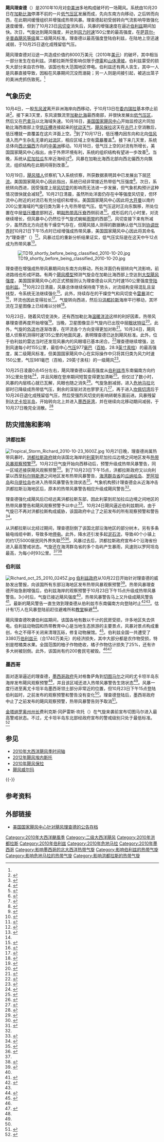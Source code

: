 {{Infobox Hurricane 
| Name=飓风理查德<br />{{lang|en|Hurricane Richard}}
| Type=飓风
| Year=2010
| Basin=Atl
| Image location=Hurricane Richard 2010-10-24 1645Z.jpg
| Image name=10月24日的飓风理查德
| Formed=2010年10月20日
| Dissipated=2010年10月27日
| Remnant low=2010年10月25日<ref name="TCR" />
| 1-min winds=85
| Pressure=977
| Damages=80
| Fatalities=直接导致1人死亡，间接致使1人丧生
| Areas=[[洪都拉斯|洪都拉斯]]、[[伯利兹|伯利兹]]、[[危地马拉|危地马拉]]和[[墨西哥|墨西哥]]
| Hurricane season=[[2010年大西洋飓风季|2010年大西洋飓风季]]
}}
'''飓风理查德'''（{{lang-en|Hurricane Richard}}）是2010年10月对[[中美洲|中美洲]]多地构成破坏的一场飓风。系统由10月20日在[[加勒比海|加勒比海]]停滞不前的一片[[低气压|低气压区]]发展而成，先向东南方向移动，之后转而向西，在此期间缓慢组织并增强成热带风暴。理查德起初受弱转向气流影响导致强化速度缓慢，但到了10月23日[[风切变|风切变]]消失后，风暴的增强速度在逼近[[伯利兹|伯利兹]]期间加快。次日，气旋达到飓风强度，并达到[[最大持续风速|风力时速]]150公里的最高强度，在[[萨菲尔-辛普森飓风等级|萨菲尔-辛普森飓风等级]]属二级飓风标准。理查德以最高强度登陆伯利兹，在陆地上空迅速减弱，于10月25日退化成残留低气压。

飓风理查德对沿途一共造成价值约8000万美元（2010年[[美元|美元]]）的破坏，其中相当一部分发生在伯利兹。洪都拉斯所受影响仅限于[[停電|停電]]和[[山崩|山体滑坡]]。伯利兹蒙受的损失大部分来自农作物，该国也有大范围地区停电。伯利兹还有两人丧生，其中一人是风暴直接导致，因船在风暴期间沉没而溺毙；另一人则是间接引起，被逃出笼子的美洲虎抓伤致死。<ref name="TCR" />

== 气象历史 ==
{{storm path|Richard 2010 track.png}}
10月4日，一股[[东风波|东风波]]离开非洲海岸向西移动，于10月13日在[[委内瑞拉|委内瑞拉]]基本停止前进<ref>{{cite web | author = MT | date = 2010-10-04 | title = Tropical Weather Discussion | publisher = National Hurricane Center | accessdate = 2015-10-16 | url = http://www.nhc.noaa.gov/archive/text/TWDAT/2010/TWDAT.201010050004.txt | format = [[TXT|TXT]] | archiveurl = https://web.archive.org/web/20140417113749/http://www.nhc.noaa.gov/archive/text/TWDAT/2010/TWDAT.201010050004.txt | archivedate = 2014-04-17 | deadurl = no}}</ref>。接下来3天里，东风波飘流至[[加勒比海|加勒比海]]最西南部，并很快发展出[[低气压|低气压区]]，然后又在[[巴拿马|巴拿马]]以北海域失速。10月16日，[[国家飓风中心|美国国家飓风中心]]开始监控这片同加勒比海西南部上空[[低压槽|低压槽]]连接起来的[[热带扰动|扰动天气]]，[[2010年飓风保拉|飓风保拉]]这天在[[古巴|古巴]]上空消散后，低压槽就一直覆盖在这片洋面上空。<ref>{{cite web | author = Jack Beven | date = 2010-10-16 | title = Tropical Weather Outlook | publisher = National Hurricane Center | accessdate = 2015-10-16 | deadurl = no | archiveurl = https://web.archive.org/web/20140417075247/http://www.nhc.noaa.gov/archive/text/TWOAT/2010/TWOAT.201010160546.txt | url = http://www.nhc.noaa.gov/archive/text/TWOAT/2010/TWOAT.201010160546.txt | archivedate = 2014-04-17 | format = TXT}}</ref>到了10月17日，低压槽内因东向和北向[[信风|信风]]涌入而产生杂乱无章的[[对流|对流区]]，相应区域上空有[[雷暴|雷暴]]覆盖<ref>{{cite web | author = Marshall Huffman | date = 2010-10-17 | title = Tropical Weather Discussion | publisher = National Hurricane Center | url = http://www.nhc.noaa.gov/archive/text/TWDAT/2010/TWDAT.201010170552.txt | archiveurl = https://web.archive.org/web/20140417075742/http://www.nhc.noaa.gov/archive/text/TWDAT/2010/TWDAT.201010170552.txt | accessdate = 2015-10-17 | archivedate = 2014-04-17 | deadurl = no | format = TXT}}</ref>。接下来几天里，系统总体向[[罗盘方位|西北偏西]]方向的[[中美洲|中美洲]]移动。10月18日，低气压上空的对流有所增长，美国国家飓风中心指出，由于外界环境有利，系统的组织结构有望进一步改善<ref>{{cite web | author = Richard Pasch | date = 2010-10-18 | title = Tropical Weather Outlook | publisher = National Hurricane Center | accessdate = 2015-10-19 | archivedate = 2014-04-17 | archiveurl = https://web.archive.org/web/20140417105509/http://www.nhc.noaa.gov/archive/text/TWOAT/2010/TWOAT.201010180531.txt | url = http://www.nhc.noaa.gov/archive/text/TWOAT/2010/TWOAT.201010180531.txt | deadurl = no | format = TXT}}</ref>。当晚，系统从[[尼加拉瓜|尼加拉瓜]]东岸近海经过<ref>{{cite web | author = John Cangialosi | date = 2010-10-18 | title = Tropical Weather Outlook | publisher = National Hurricane Center | accessdate = 2015-10-19 | archivedate = 2014-04-17 | archiveurl = https://web.archive.org/web/20140417120953/http://www.nhc.noaa.gov/archive/text/TWOAT/2010/TWOAT.201010181151.txt | deadurl = no | format = TXT | url = http://www.nhc.noaa.gov/archive/text/TWOAT/2010/TWOAT.201010181151.txt}}</ref>。风暴在加勒比海西北部向西北偏西方向飘流，组织结构在此期间得到改善<ref>{{cite web | author = Richard Pasch | date = 2010-10-18 | title = Tropical Weather Outlook | publisher = National Hurricane Center | accessdate = 2015-10-19 | deadurl = no | url = http://www.nhc.noaa.gov/archive/text/TWOAT/2010/TWOAT.201010190530.txt | archivedate = 2014-04-17 | archiveurl = https://web.archive.org/web/20140417100909/http://www.nhc.noaa.gov/archive/text/TWOAT/2010/TWOAT.201010190530.txt}}</ref>。

10月19日，[[飓风猎人|飓风猎人]]侦察机飞入系统侦察，所获数据表明其中已发展出下层[[大气环流|环流]]。美国国家飓风中心因此指出，系统已经非常接近热带低气压强度<ref>{{cite web |author=Richard Pasch |date=2010-10-19 |title=Special Tropical Weather Outlook |publisher=National Hurricane Center |accessdate=2015-10-19 |archivedate=2012-12-14 |url=http://www.nhc.noaa.gov/archive/text/TWOAT/2010/TWOAT.201010192039.txt |archiveurl=https://archive.is/20121214115810/http://www.nhc.noaa.gov/archive/text/TWOAT/2010/TWOAT.201010192039.txt |deadurl=no |format=TXT }}</ref>。次日，系统转向西进，因受强度上层[[风切变|风切变]]的影响而无法进一步发展，但气象机构预计这种情况很快就会减轻<ref>{{cite web |author=David Cangialosi/Stacy Stewart |date=2010-10-20 |title=Tropical Weather Outlook |publisher=National Hurricane Center |accessdate=2015-10-19 |archiveurl=https://archive.is/20121214004516/http://www.nhc.noaa.gov/archive/text/TWOAT/2010/TWOAT.201010201136.txt |url=http://www.nhc.noaa.gov/archive/text/TWOAT/2010/TWOAT.201010201136.txt |archivedate=2012-12-14 |deadurl=no |format=TXT }}</ref>。10月21日清晨，虽然所处洋面仍存在中等强度风切变，但环流中心附近的对流已有充分组织和增长。美国国家飓风中心因此将[[大开曼|大开曼]]以南约200公里海域的气旋归类为第十九号热带低气压。低气压这时正向东飘移，所处位置在中层[[低压槽|低压槽]]底部附近，朝[[副热带高压脊|副热带高压脊]]西侧前进<ref>{{cite web | deadurl = no | archiveurl = https://web.archive.org/web/20151002144833/http://www.nhc.noaa.gov/archive/2010/al19/al192010.discus.001.shtml | author1 = Todd Kimberlain | author2 = Richard Pasch | date = 2010-10-21 | title = Tropical Depression Nineteen Discussion One | url = http://www.nhc.noaa.gov/archive/2010/al19/al192010.discus.001.shtml? | publisher = National Hurricane Center | accessdate = 2015-10-19 | archivedate = 2015-10-02}}</ref>。成形后的几小时里，对流继续增长，但风暴中心仍然位于气旋式蜿蜒[[雨带|雨带]]的西部<ref>{{cite web | author = Lixion Avila | date = 2010-10-21 | title = Tropical Depression Nineteen Discussion Two | publisher = National Hurricane Center | archiveurl = https://web.archive.org/web/20151002144843/http://www.nhc.noaa.gov/archive/2010/al19/al192010.discus.002.shtml | deadurl = no | accessdate = 2015-10-19 | url = http://www.nhc.noaa.gov/archive/2010/al19/al192010.discus.002.shtml? | archivedate = 2015-10-02}}</ref>。风切变接下来有所减少，虽然西北方向还有干燥空气存在，但飓风猎人测得的数据确认低气压到[[协调世界时|协调世界时]]10月21日下午15点时已经增强成热带风暴，美国国家飓风中心因此将其命名为“理查德”（{{lang|en|Richard}}）<ref name="disc3">{{cite web | author = Eric Blake | date = 2010-10-21 | title = Tropical Storm Richard Discussion Three | publisher = National Hurricane Center | url = http://www.nhc.noaa.gov/archive/2010/al19/al192010.discus.003.shtml? | accessdate = 2015-10-19 | archivedate = 2015-10-02 | deadurl = no | archiveurl = https://web.archive.org/web/20151002144844/http://www.nhc.noaa.gov/archive/2010/al19/al192010.discus.003.shtml}}</ref>。风暴过后的重新分析结果证实，低气压实际是在{{lang|en|[[协调世界时|UTC]]}}这天中午12点成为热带风暴<ref name="TCR">{{cite web | author = Todd B. Kimberlain | publisher = National Hurricane Center | date = 2011-01-13 | accessdate = 2012-10-25 | title = Hurricane Richard Tropical Cyclone Report | archivedate = 2012-10-25 | format = [[PDF|PDF]] | url = http://www.nhc.noaa.gov/pdf/TCR-AL192010_Richard.pdf | deadurl = yes | archiveurl = https://web.archive.org/web/20121025085159/http://www.nhc.noaa.gov/pdf/TCR-AL192010_Richard.pdf}}</ref>。

[[File:TD19_shortly_before_being_classified_2010-10-20.jpg|thumb]]

理查德在增强成热带风暴期间向东南方向移动，所处洋面仍有弱转向气流影响，前进路线也形成环路。有两个[[热带气旋预测模型|飓风模型]]预测气旋会在加勒比海西部上空达到[[热带气旋风级|大型飓风强度]]，美国国家飓风中心的正式预报则认为理查德会以风力时速150公里强度[[登陆_(气象学)|登陆]][[伯利兹|伯利兹]]。<ref name="disc3" />10月22日清晨，风暴总体继续保持南下势头，对流结构变得混乱且呈线型，令系统无法继续强化<ref>{{cite web | author1 = Tood Kimberlain | author2 = Jack Beven | date = 2010-10-22 | title = Tropical Storm Richard Discussion Five | publisher = National Hurricane Center | url = http://www.nhc.noaa.gov/archive/2010/al19/al192010.discus.005.shtml? | deadurl = no | archiveurl = https://web.archive.org/web/20151002144848/http://www.nhc.noaa.gov/archive/2010/al19/al192010.discus.005.shtml | accessdate = 2015-10-19 | archivedate = 2015-10-02}}</ref>。此外，持续存在的干燥空气和风切变令[[雷暴|雷暴]]消亡<ref>{{cite web | author = Jack Beven | date = 2010-10-23 | title = Tropical Storm Richard Discussion Nine | archiveurl = https://web.archive.org/web/20151002144912/http://www.nhc.noaa.gov/archive/2010/al19/al192010.discus.009.shtml | deadurl = no | publisher = National Hurricane Center | url = http://www.nhc.noaa.gov/archive/2010/al19/al192010.discus.009.shtml? | accessdate = 2015-10-19 | archivedate = 2015-10-02}}</ref>，环流也因此变得拉长<ref>{{cite web | author = Eric Blake | date = 2010-10-22 | title = Tropical Storm Richard Discussion Eight | publisher = National Hurricane Center | archiveurl = https://web.archive.org/web/20151002144910/http://www.nhc.noaa.gov/archive/2010/al19/al192010.discus.008.shtml | deadurl = no | accessdate = 2015-10-19 | url = http://www.nhc.noaa.gov/archive/2010/al19/al192010.discus.008.shtml? | archivedate = 2015-10-02}}</ref>。气旋转向西进，然后沿[[洪都拉斯|洪都拉斯]]海岸平行移动，其环流在卫星图像上已经难以分辨<ref>{{cite web | author = Daniel Brown | author2 = David Cangialosi | date = 2010-10-23 | title = Tropical Storm Richard Discussion Ten | publisher = National Hurricane Center | accessdate = 2015-10-18 | archivedate = 2015-10-02 | deadurl = no | archiveurl = https://web.archive.org/web/20151002144933/http://www.nhc.noaa.gov/archive/2010/al19/al192010.discus.010.shtml | url = http://www.nhc.noaa.gov/archive/2010/al19/al192010.discus.010.shtml?}}</ref>。

10月23日，随着风切变消失，还有西加勒比海[[海面温度|温暖洋流]]这样的利好因素，热带风暴理查德再度开始增强<ref>{{cite web | author = Eric Blake | date = 2010-10-23 | title = Tropical Storm Richard Discussion Eleven | archiveurl = https://web.archive.org/web/20151002144934/http://www.nhc.noaa.gov/archive/2010/al19/al192010.discus.011.shtml | deadurl = no | archivedate = 2015-10-02 | publisher = National Hurricane Center | accessdate = 2015-10-19 | url = http://www.nhc.noaa.gov/archive/2010/al19/al192010.discus.011.shtml?}}</ref>。当晚，卫星图像显示气旋内已出现中层[[风眼|眼状特征]]<ref>{{cite web | author = Todd Kimberlain | date = 2010-10-24 | title = Tropical Storm Richard Discussion Thirteen | publisher = National Hurricane Center | accessdate = 2015-10-19 | archivedate = 2015-10-03 | archiveurl = https://web.archive.org/web/20151002144936/http://www.nhc.noaa.gov/archive/2010/al19/al192010.discus.013.shtml | deadurl = no | url = http://www.nhc.noaa.gov/archive/2010/al19/al192010.discus.013.shtml?}}</ref>。此外，气旋的[[外流_(气象学)|外流]]也逐渐改善，在环流各个方向变得更加对称<ref>{{cite web | author = Stacy Stewart | date = 2010-10-24 | title = Tropical Storm Richard Discussion Fourteen | publisher = National Hurricane Center | archiveurl = https://web.archive.org/web/20151002145002/http://www.nhc.noaa.gov/archive/2010/al19/al192010.discus.014.shtml | deadurl = no | accessdate = 2015-10-19 | url = http://www.nhc.noaa.gov/archive/2010/al19/al192010.discus.014.shtml? | archivedate = 2015-10-02}}</ref>。10月24日，飓风猎人侦察机测得时速135公里的地面风速，表明理查德已达到飓风标准。此外，位于伯利兹的雷达当时还发现风暴内的风眼墙已基本闭合。<ref>{{cite web | author1 = Richard Pasch | author2 = David Roberts | archiveurl = https://web.archive.org/web/20151002145014/http://www.nhc.noaa.gov/archive/2010/al19/al192010.discus.015.shtml | date = 2010-10-24 | title = Hurricane Richard Discussion Fifteen | publisher = National Hurricane Center | accessdate = 2015-10-19 | url = http://www.nhc.noaa.gov/archive/2010/al19/al192010.discus.015.shtml? | archivedate = 2015-10-02 | deadurl = no}}</ref>理查德继续增强，达到风速每小时155公里，最低中心[[气压|气压]]977[[巴|毫巴]]（[[帕斯卡|百帕]]，28.9[[英寸汞柱|英寸汞柱]]）的最高强度，属二级飓风标准，但美国国家飓风中心在实际操作中只将其归类为风力时速150公里，气压981毫巴（百帕，29英寸汞柱）的一级飓风<ref>{{cite web | author = Richard Pasch | date = 2010-10-24 | title = Hurricane Richard Discussion Sixteen | publisher = National Hurricane Center | accessdate = 2015-10-20 | archivedate = 2015-10-02 | archiveurl = https://web.archive.org/web/20151002145015/http://www.nhc.noaa.gov/archive/2010/al19/al192010.discus.016.shtml | deadurl = no | url = http://www.nhc.noaa.gov/archive/2010/al19/al192010.discus.016.shtml?}}</ref>。

{{lang|en|UTC}}10月25日凌晨0点45分左右，飓风理查德以最高强度从[[伯利兹市|伯利兹市]]东南偏南方向约35公里处登陆<ref name="update">{{cite web | author1 = Daniel Brown | author2 = Robbie Berg | date = 2010-10-25 | archiveurl = https://web.archive.org/web/20151002144927/http://www.nhc.noaa.gov/archive/2010/al19/al192010.public_a.011.shtml | title = Hurricane Richard Tropical Cyclone Update | publisher = National Hurricane Center | accessdate = 2015-10-21 | url = http://www.nhc.noaa.gov/archive/2010/al19/al192010.public_a.011.shtml? | archivedate = 2015-10-02 | deadurl = no}}</ref>，并且风眼在登岸期间短暂变得更加清晰<ref>{{cite web | author1 = Daniel Brown | archiveurl = https://web.archive.org/web/20151015203109/http://www.nhc.noaa.gov/archive/2010/al19/al192010.discus.017.shtml | author2 = Robbie Berg | date = 2010-10-25 | title = Hurricane Richard Discussion Seventeen | publisher = National Hurricane Center | accessdate = 2015-10-21 | url = http://www.nhc.noaa.gov/archive/2010/al19/al192010.discus.017.shtml? | deadurl = no | archivedate = 2015-10-15}}</ref>。但仅过了数小时，风暴的内层核心就已瓦解，风眼也随之消失<ref>{{cite web | author1 = John Cangialosi | author2 = Stacy Stewart | date = 2010-10-25 | title = Tropical Storm Richard Discussion Eighteen | publisher = National Hurricane Center | accessdate = 2015-10-21 | archivedate = 2015-10-02 | deadurl = no | archiveurl = https://web.archive.org/web/20151002145037/http://www.nhc.noaa.gov/archive/2010/al19/al192010.discus.018.shtml | url = http://www.nhc.noaa.gov/archive/2010/al19/al192010.discus.018.shtml?}}</ref>。气旋急剧减弱，进入[[危地马拉|危地马拉]]北部时已降级成热带低气压，剩余的深层对流也寥寥无几<ref>{{cite web | archiveurl = https://web.archive.org/web/20151002145038/http://www.nhc.noaa.gov/archive/2010/al19/al192010.discus.019.shtml | author1 = Richard Pasch | author2 = Dave Roberts | date = 2010-10-25 | title = Tropical Depression Richard Discussion Nineteen | publisher = National Hurricane Center | url = http://www.nhc.noaa.gov/archive/2010/al19/al192010.discus.019.shtml? | deadurl = no | accessdate = 2015-10-21 | archivedate = 2015-10-02}}</ref>，再于进入[[坎佩切湾|坎佩切湾]]后于10月26日退化成残留低气压，然后受强烈风切变的影响转朝东面前进。风暴残留到达[[尤卡坦半岛|尤卡坦半岛]]，开始转向北上并进入[[墨西哥湾|墨西哥湾]]，并在继续向北移动期间减弱，于10月27日晚完全消散。<ref>{{cite web | author = Richard Pasch | date = 2010-10-26 | title = Tropical Depression Richard Discussion Twenty-Six | publisher = National Hurricane Center | accessdate = 2015-10-21 | archiveurl = https://web.archive.org/web/20151002145057/http://www.nhc.noaa.gov/archive/2010/al19/al192010.discus.023.shtml | deadurl = no | url = http://www.nhc.noaa.gov/archive/2010/al19/al192010.discus.023.shtml? | archivedate = 2015-10-02}}</ref>

== 防灾措施和影响 ==

=== 洪都拉斯 ===
[[File:Tropical_Storm_Richard_2010-10-23_1600Z.jpg|thumb]]
10月21日晚，理查德尚属热带风暴时，[[洪都拉斯政治|洪都拉斯政府]]就向该国北海岸的[[利蒙_(洪都拉斯)|利蒙]]到尼加拉瓜边境之间地区发布[[热带气旋警告|热带风暴观察预警]]<ref>{{cite web | author = Erik Blake | date = 2010-10-21 | title = Tropical Storm Richard Advisory Number Three | publisher = National Hurricane Center | accessdate = 2010-10-25 | url = http://www.nhc.noaa.gov/archive/2010/al19/al192010.public.003.shtml? | archivedate = 2015-10-03 | deadurl = no | archiveurl = https://web.archive.org/web/20151002144839/http://www.nhc.noaa.gov/archive/2010/al19/al192010.public.003.shtml}}</ref>。10月22日气旋开始向西移动后，预警升级成热带风暴警告，同一区域还接获飓风观察预警<ref>{{cite web | author = Erik Blake | date = 2010-10-22 | title = Tropical Storm Richard Advisory Number Seven | publisher = National Hurricane Center | accessdate = 2015-10-21 | url = http://www.nhc.noaa.gov/archive/2010/al19/al192010.public.007.shtml? | archiveurl = https://web.archive.org/web/20151002144900/http://www.nhc.noaa.gov/archive/2010/al19/al192010.public.007.shtml | deadurl = no | archivedate = 2015-10-02}}</ref>。到了{{lang|en|UTC}}10月23日下午15点，洪都拉斯政府又以向利蒙以西至[[科尔特斯港|科尔特斯港]]之间地区发布热带风暴警告，[[海湾群岛省|海湾群岛省]]的[[瓜纳哈岛|瓜纳哈岛]]、[[罗阿坦岛|罗阿坦岛]]和[[乌提拉岛|乌提拉岛]]也进入热带风暴警告生效状态<ref name="advis11">{{cite web | author1 = Erik Blake | author2 = Stacy Stewart | date = 2010-10-23 | archiveurl = https://web.archive.org/web/20151002144926/http://www.nhc.noaa.gov/archive/2010/al19/al192010.public.011.shtml | title = Tropical Storm Richard Advisory Number Eleven | publisher = National Hurricane Center | accessdate = 2015-10-21 | url = http://www.nhc.noaa.gov/archive/2010/al19/al192010.public.011.shtml? | archivedate = 2015-10-02 | deadurl = no}}</ref>。气象机构预计理查德会从近海冲击洪都拉斯沿海地区后，原本的热带风暴警告相应升级成飓风警告<ref name="advis11" />。

理查德强化成飓风后已经远离洪都拉斯东部，因此利蒙到尼加拉瓜边境之间地区的热带风暴警告和飓风观察预警予以中止<ref>{{cite web | author1 = Richard Pasch | author2 = David Roberts | date = 2010-10-24 | title = Tropical Storm Richard Advisory Number Fifteen | publisher = National Hurricane Center | accessdate = 2015-10-21 | deadurl = no | archiveurl = https://web.archive.org/web/20151002144950/http://www.nhc.noaa.gov/archive/2010/al19/al192010.public.015.shtml | url = http://www.nhc.noaa.gov/archive/2010/al19/al192010.public.015.shtml? | archivedate = 2015-10-02}}</ref>。10月24日飓风逼近伯利兹期间，由于气旋已不再对洪都拉斯构成威胁，该国政府中止了之前发布的所有观察预警和警告<ref>{{cite web | author = Richard Pasch | date = 2010-10-24 | title = Tropical Storm Richard Advisory Number Sixteen | archiveurl = https://web.archive.org/web/20151002144952/http://www.nhc.noaa.gov/archive/2010/al19/al192010.public.016.shtml | deadurl = no | url = http://www.nhc.noaa.gov/archive/2010/al19/al192010.public.016.shtml? | publisher = National Hurricane Center | accessdate = 2015-10-21 | archivedate = 2015-10-02}}</ref>。

从洪都拉斯以北经过期间，理查德刮倒了该国北部沿海地区的部分树木，另有多条输电线缆中断，导致多地[[停电|停电]]。此外，降水还引发多起[[泥石流|泥石流]]，导致40个小镇上的约1万5000居民同外界失联<ref name="aljzaeerabelizelandfall">{{cite news |title=Hurricane Richard strikes Belize |accessdate=2015-10-21 |archiveurl=https://archive.is/20130116115027/http://www.aljazeera.com/news/americas/2010/10/201010252442652131.html |url=http://www.aljazeera.com/news/americas/2010/10/201010252442652131.html |deadurl=no |date=2010-10-25 |agency=Al Jazeera |archivedate=2013-01-16 }}</ref><ref name="sifyheadsforbelize">{{cite news |title=Richard becomes hurricane, heads for tiny Belize |accessdate=2015-10-21 |date=2010-10-26 |author=Sify |archiveurl=https://archive.is/20130202040311/http://www.sify.com/news/richard-becomes-hurricane-heads-for-tiny-belize-news-others-kk0iv0hbfjg.html |agency=Associated Press |archivedate=2013-02-02 |deadurl=no |url=http://www.sify.com/news/richard-becomes-hurricane-heads-for-tiny-belize-news-others-kk0iv0hbfjg.html }}</ref>。风暴过去后，洪都拉斯政府宣布4个沿海省份进入最高警戒状态。气旋还在海湾群岛省的多个岛屿产生暴雨，风速则以罗阿坦岛最高，为每小时93公里。<ref name="sifyheadsforbelize" /><ref name="iolhonduras">{{cite news |archiveurl=https://archive.is/20130421235641/http://www.iol.co.za/news/world/hurricane-richard-heads-for-belize-1.688541%23.UXR8hn3LfK4 |url=http://www.iol.co.za/news/world/hurricane-richard-heads-for-belize-1.688541 |accessdate=2015-10-21 |date=2010-10-25 |agency=Independent Online |title=Hurricane Richard heads for Belize |deadurl=no |archivedate=2013-04-21 }}</ref>

=== 伯利兹 ===
[[File:Richard_oct_25_2010_0245Z.jpg|thumb]]
[[伯利兹政府|伯利兹政府]]从10月22日开始针对理查德的威胁发出警报，向该国所有东部沿海地区发布热带风暴观察预警<ref name="advis8">{{cite web | author = Erik Blake | date = 2010-10-22 | title = Tropical Storm Richard Advisory Number Eight | publisher = National Hurricane Center | url = http://www.nhc.noaa.gov/archive/2010/al19/al192010.public.008.shtml? | deadurl = no | accessdate = 2015-10-21 | archivedate = 2015-10-02 | archiveurl = https://web.archive.org/web/20151002144903/http://www.nhc.noaa.gov/archive/2010/al19/al192010.public.008.shtml}}</ref>。热带风暴理查德开始急剧增强后，伯利兹海岸的观察预警于{{lang|en|UTC}}10月23日下午15点升级成热带风暴警告。3小时后，气旋已接近飓风强度<ref name="advis11" />，热带风暴警告马上又升级成飓风警告<ref>{{cite web | archiveurl = https://web.archive.org/web/20151002144927/http://www.nhc.noaa.gov/archive/2010/al19/al192010.public_a.011.shtml | url = http://www.nhc.noaa.gov/archive/2010/al19/al192010.public_a.011.shtml? | author1 = Erik Blake | author2 = Stacy Stewart | date = 2010-10-23 | title = Tropical Storm Richard Advisory Intermediate Advisory Number Eleven-A | publisher = National Hurricane Center | accessdate = 2015-10-21 | archivedate = 2015-10-02 | deadurl = no}}</ref>。最新的飓风警告一直生效到理查德从伯利兹市东南偏南方向登陆时止<ref name="advis16">{{cite web | author1 = Daniel Brown | author2 = Robbie Berg | date = 2010-10-25 | title = Hurricane Richard Advisory Intermediate Advisory Number Sixteen-A | publisher = National Hurricane Center | accessdate = 2015-10-21 | archivedate = 2015-10-02 | archiveurl = https://web.archive.org/web/20151002144955/http://www.nhc.noaa.gov/archive/2010/al19/al192010.public_a.016.shtml | url = http://www.nhc.noaa.gov/archive/2010/al19/al192010.public_a.016.shtml? | deadurl = no}}</ref><ref name="update" />。估计有1万人在风暴登陆前赶往避难所和[[教堂|教堂]]躲避<ref name="huffpostrichard">{{cite news|title=Hurricane Richard 2010: Belize Hit By Storm |url=http://www.huffingtonpost.com/2010/10/25/hurricane-richard-2010-be_n_773232.html |accessdate=2015-10-21 |newspaper=Huffington Post |date=2010-10-25 |author=Jones, Patrick E. |deadurl=no |archiveurl=https://web.archive.org/web/20101028163143/http://www.huffingtonpost.com/2010/10/25/hurricane-richard-2010-be_n_773232.html |agency=Associated Press |location=Belize City, Belize |archivedate=2010-10-28 }}</ref>。

飓风理查德吹袭伯利兹期间，该国各地有数以千计的民房受损，许多地区失去供电。伯利兹动物园和热带教育中心是当地生态旅游的主要景点，风暴对景点构成重创，令之不得不关闭来清理瓦砾，修复动物展馆。<ref name="zooravaged">{{cite web |title=Belize Zoo Ravaged By Hurricane Richard |archiveurl=https://archive.is/20130119005846/http://www.care2.com/causes/belize-zoo-ravaged-by-hurricane-richard.html |url=http://www.care2.com/causes/belize-zoo-ravaged-by-hurricane-richard.html |publisher=Care2 |accessdate=2015-10-21 |author=Buczynski, Beth |date=2010-11-14 |archivedate=2013-01-19 |deadurl=yes }}</ref>。伯利兹全国一共遭受了3380万[[伯利兹元|伯利兹元]]（合1740万美元）的经济损失，其中大部分都是农作物受损，特别是柑橘类水果。全国范围的柚子作物绝收，橘子作物估计损失了25%，还有许多大树被刮倒。此外，该国尚有约200套民宅被毁。<ref name="TCR" /><ref name="amandalareport">{{cite web |title=Hurricane Richard rages through Central Belize |archivedate=2015-10-21 |url=http://amandala.com.bz/news/hurricane-richard-rages-through-central-belize/?upm_export=pdf |publisher=Amandala |deadurl=no |accessdate=2015-10-21 |archiveurl=https://archive.is/20151021125545/http://amandala.com.bz/news/hurricane-richard-rages-through-central-belize/?upm_export=pdf }}</ref>

=== 墨西哥 ===
面对逐渐逼近的理查德，[[墨西哥联邦政府|墨西哥政府]]先对格鲁萨角到[[切图马尔|切图马尔]]之间的尤卡坦半岛东海岸发布飓风观察预警<ref name="advis8" />，并且该区域还进入热带风暴警告生效状态<ref name="advis11" />。风暴一度行进至离尤卡坦半岛墨西哥领土部分非常近的位置，但{{lang|en|UTC}}10月23日下午15点登陆伯利兹时，之前发布的观察预警和警告没有变化<ref name="advis16" />。理查德登陆后，墨西哥政府中止了之前发布的飓风观察预警，热带风暴警告则予取消<ref>{{cite web | url = http://www.nhc.noaa.gov/archive/2010/al19/al192010.public.017.shtml? | author1 = Daniel Brown | author2 = Robbie Berg | title = Hurricane Richard Advisory Number Seventeen | date = 2010-10-25 | archiveurl = https://web.archive.org/web/20151002145000/http://www.nhc.noaa.gov/archive/2010/al19/al192010.public.017.shtml | deadurl = no | publisher = National Hurricane Center | accessdate = 2015-10-21 | archivedate = 2015-10-02}}</ref>。

[[金塔纳罗奥州|金塔纳罗奥州]][[金塔纳罗奥州州长|州长]]费利克斯·冈萨雷斯·坎托（{{lang|en|Félix González Canto}}）在气旋来袭前宣布切图马尔进入最高警戒状态。不过，尤卡坦半岛东北部经政府宣布的警戒级别只处于最低标准。<ref name="afprichard">{{cite news | title = Hurricane Richard bears down on Belize<!--这里只能看到文章最开头，证实这篇报道存在 | url = http://article.wn.com/view/2010/10/24/Hurricane_Richard_bears_down_on_Belize/ | accessdate = 2015-10-21--> | date = 2010-10-24 | agency = Agence France-Presse | location = Cancun, Mexico}}</ref>

== 参见 ==
{{Portal|热带气旋}}
*[[2010年大西洋飓风季时间轴|2010年大西洋飓风季时间轴]]
*[[2012年飓风埃内斯托|2012年飓风埃内斯托]]
*[[2010年飓风保拉|2010年飓风保拉]]
*[[飓风威尔玛|飓风威尔玛]]
{{-}}

== 参考资料 ==
{{reflist|colwidth=30em}}

== 外部链接 ==
{{Commons category|Hurricane Richard (2010)}}
*[http://www.nhc.noaa.gov/archive/2010/RICHARD.shtml 美国国家飓风中心针对飓风理查德的公告存档] {{Wayback|url=http://www.nhc.noaa.gov/archive/2010/RICHARD.shtml |date=20210427072025 }}
{{2010 Atlantic hurricane season buttons}}

{{DEFAULTSORT:Richard}}
[[Category:2010年大西洋颶風季|Category:2010年大西洋颶風季]]
[[Category:二级大西洋飓风|Category:二级大西洋飓风]]
[[Category:2010年洪都拉斯|Category:2010年洪都拉斯]]
[[Category:2010年伯利兹|Category:2010年伯利兹]]
[[Category:2010年危地马拉|Category:2010年危地马拉]]
[[Category:2010年墨西哥|Category:2010年墨西哥]]
[[Category:影响墨西哥的北大西洋热带气旋|Category:影响墨西哥的北大西洋热带气旋]]
[[Category:影响伯利兹的热带气旋|Category:影响伯利兹的热带气旋]]
[[Category:影响危地马拉的热带气旋|Category:影响危地马拉的热带气旋]]
[[Category:影响洪都拉斯的热带气旋|Category:影响洪都拉斯的热带气旋]]
{{Good article}}